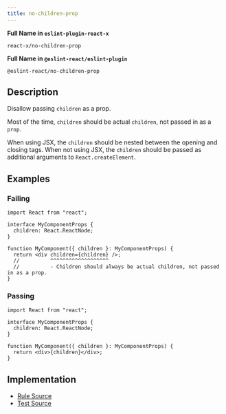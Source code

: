 ```yaml
---
title: no-children-prop
---
```


**Full Name in `eslint-plugin-react-x`**

```plain copy
react-x/no-children-prop
```

**Full Name in `@eslint-react/eslint-plugin`**

```plain copy
@eslint-react/no-children-prop
```

## Description

Disallow passing `children` as a prop.

Most of the time, `children` should be actual `children`, not passed in as a `prop`.

When using JSX, the `children` should be nested between the opening and closing tags. When not using JSX, the `children` should be passed as additional arguments to `React.createElement`.

## Examples

### Failing

```tsx
import React from "react";

interface MyComponentProps {
  children: React.ReactNode;
}

function MyComponent({ children }: MyComponentProps) {
  return <div children={children} />;
  //          ^^^^^^^^^^^^^^^^^^^
  //          - Children should always be actual children, not passed in as a prop.
}
```

### Passing

```tsx
import React from "react";

interface MyComponentProps {
  children: React.ReactNode;
}

function MyComponent({ children }: MyComponentProps) {
  return <div>{children}</div>;
}
```

## Implementation

- [Rule Source](https://github.com/Rel1cx/eslint-react/tree/main/packages/plugins/eslint-plugin-react-x/src/rules/no-children-prop.ts)
- [Test Source](https://github.com/Rel1cx/eslint-react/tree/main/packages/plugins/eslint-plugin-react-x/src/rules/no-children-prop.spec.ts)
